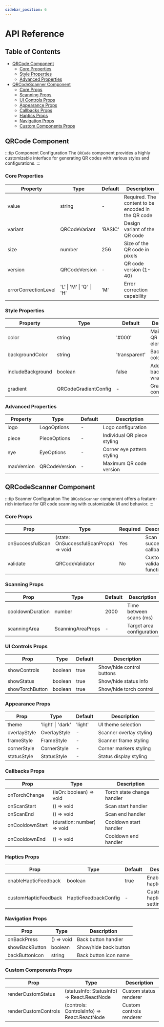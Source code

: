 ```yaml
---
sidebar_position: 6
---
```


# API Reference

## Table of Contents
- [QRCode Component](#qrcode-component)
  - [Core Properties](#core-properties)
  - [Style Properties](#style-properties)
  - [Advanced Properties](#advanced-properties)
- [QRCodeScanner Component](#qrcode-scanner-component)
  - [Core Props](#core-props)
  - [Scanning Props](#scanning-props)
  - [UI Controls Props](#ui-controls-props)
  - [Appearance Props](#appearance-props)
  - [Callbacks Props](#callbacks-props)
  - [Haptics Props](#haptics-props)
  - [Navigation Props](#navigation-props)
  - [Custom Components Props](#custom-components-props)

## QRCode Component

:::tip Component Configuration
The `QRCode` component provides a highly customizable interface for generating QR codes with various styles and configurations.
:::

### Core Properties

| Property | Type | Default | Description |
|----------|------|---------|-------------|
| value | string | - | Required. The content to be encoded in the QR code |
| variant | QRCodeVariant | 'BASIC' | Design variant of the QR code |
| size | number | 256 | Size of the QR code in pixels |
| version | QRCodeVersion | - | QR code version (1-40) |
| errorCorrectionLevel | 'L' \| 'M' \| 'Q' \| 'H' | 'M' | Error correction capability |

### Style Properties

| Property | Type | Default | Description |
|----------|------|---------|-------------|
| color | string | '#000' | Main color of QR code elements |
| backgroundColor | string | 'transparent' | Background color |
| includeBackground | boolean | false | Add background wrapper |
| gradient | QRCodeGradientConfig | - | Gradient configuration |

### Advanced Properties

| Property | Type | Default | Description |
|----------|------|---------|-------------|
| logo | LogoOptions | - | Logo configuration |
| piece | PieceOptions | - | Individual QR piece styling |
| eye | EyeOptions | - | Corner eye pattern styling |
| maxVersion | QRCodeVersion | - | Maximum QR code version |

## QRCodeScanner Component

:::tip Scanner Configuration
The `QRCodeScanner` component offers a feature-rich interface for QR code scanning with customizable UI and behavior.
:::

### Core Props

| Prop | Type | Required | Description |
|------|------|----------|-------------|
| onSuccessfulScan | (state: OnSuccessfulScanProps) => void | Yes | Scan success callback |
| validate | QRCodeValidator | No | Custom validation function |

### Scanning Props

| Prop | Type | Default | Description |
|------|------|---------|-------------|
| cooldownDuration | number | 2000 | Time between scans (ms) |
| scanningArea | ScanningAreaProps | - | Target area configuration |

### UI Controls Props

| Prop | Type | Default | Description |
|------|------|---------|-------------|
| showControls | boolean | true | Show/hide control buttons |
| showStatus | boolean | true | Show/hide status info |
| showTorchButton | boolean | true | Show/hide torch control |

### Appearance Props

| Prop | Type | Default | Description |
|------|------|---------|-------------|
| theme | 'light' \| 'dark' | 'light' | UI theme selection |
| overlayStyle | OverlayStyle | - | Scanner overlay styling |
| frameStyle | FrameStyle | - | Scanner frame styling |
| cornerStyle | CornerStyle | - | Corner markers styling |
| statusStyle | StatusStyle | - | Status display styling |

### Callbacks Props

| Prop | Type | Description |
|------|------|-------------|
| onTorchChange | (isOn: boolean) => void | Torch state change handler |
| onScanStart | () => void | Scan start handler |
| onScanEnd | () => void | Scan end handler |
| onCooldownStart | (duration: number) => void | Cooldown start handler |
| onCooldownEnd | () => void | Cooldown end handler |

### Haptics Props

| Prop | Type | Default | Description |
|------|------|---------|-------------|
| enableHapticFeedback | boolean | true | Enable/disable haptics |
| customHapticFeedback | HapticFeedbackConfig | - | Custom haptics settings |

### Navigation Props

| Prop | Type | Description |
|------|------|-------------|
| onBackPress | () => void | Back button handler |
| showBackButton | boolean | Show/hide back button |
| backButtonIcon | string | Back button icon name |

### Custom Components Props

| Prop | Type | Description |
|------|------|-------------|
| renderCustomStatus | (statusInfo: StatusInfo) => React.ReactNode | Custom status renderer |
| renderCustomControls | (controls: ControlsInfo) => React.ReactNode | Custom controls renderer |